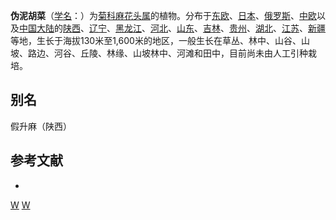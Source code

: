 {{Speciesbox 
| genus = Serratula
| species = coronata
| authority = [[卡尔·林奈|L.]]
| image =Serratula coronata subsp. insularis 1.JPG
}}

'''伪泥胡菜'''（[[学名|学名]]：{{lang|la|''Serratula coronata''}}）为[[菊科|菊科]][[麻花头属|麻花头属]]的植物。分布于[[东欧|东欧]]、[[日本|日本]]、[[俄罗斯|俄罗斯]]、[[中欧|中欧]]以及[[中国大陆|中国大陆]]的[[陕西|陕西]]、[[辽宁|辽宁]]、[[黑龙江|黑龙江]]、[[河北|河北]]、[[山东|山东]]、[[吉林|吉林]]、[[贵州|贵州]]、[[湖北|湖北]]、[[江苏|江苏]]、[[新疆|新疆]]等地，生长于海拔130米至1,600米的地区，一般生长在草丛、林中、山谷、山坡、路边、河谷、丘陵、林缘、山坡林中、河滩和田中，目前尚未由人工引种栽培。

== 别名 ==
假升麻（陕西）

== 参考文献 ==
<div class="references-small">
* {{cite web| url =http://www.bioinfo.cn/db05/KmzwSpecies.php?action=view&id=5291| title =伪泥胡菜| work =《中国高等植物数据库全库》| publisher =中国科学院微生物研究所| author =昆明植物研究所| accessdate =2009-02-25| deadurl =yes| archiveurl =https://web.archive.org/web/20160305060017/http://www.bioinfo.cn/db05/KmzwSpecies.php?action=view&id=5291| archivedate =2016-03-05}}
</div>
{{Taxonbar|from=Q6854701}}

[[Category:麻花头属|W]]
[[Category:卡尔·林奈命名的生物分类|W]]